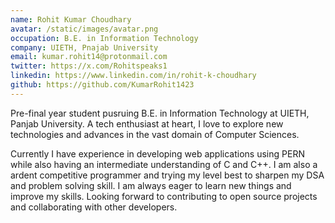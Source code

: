 ```yaml
---
name: Rohit Kumar Choudhary
avatar: /static/images/avatar.png
occupation: B.E. in Information Technology
company: UIETH, Pnajab University
email: kumar.rohit14@protonmail.com
twitter: https://x.com/Rohitspeaks1
linkedin: https://www.linkedin.com/in/rohit-k-choudhary
github: https://github.com/KumarRohit1423
---
```


Pre-final year student pusruing B.E. in Information Technology at UIETH, Panjab University. A tech enthusiast at heart, I love to explore new technologies and advances in the vast domain of Computer Sciences.

Currently I have experience in developing web applications using PERN while also having an intermediate understanding of C and C++. I am also a ardent competitive programmer and trying my level best to sharpen my DSA and problem solving skill. I am always eager to learn new things and improve my skills. Looking forward to contributing to open source projects and collaborating with other developers.
